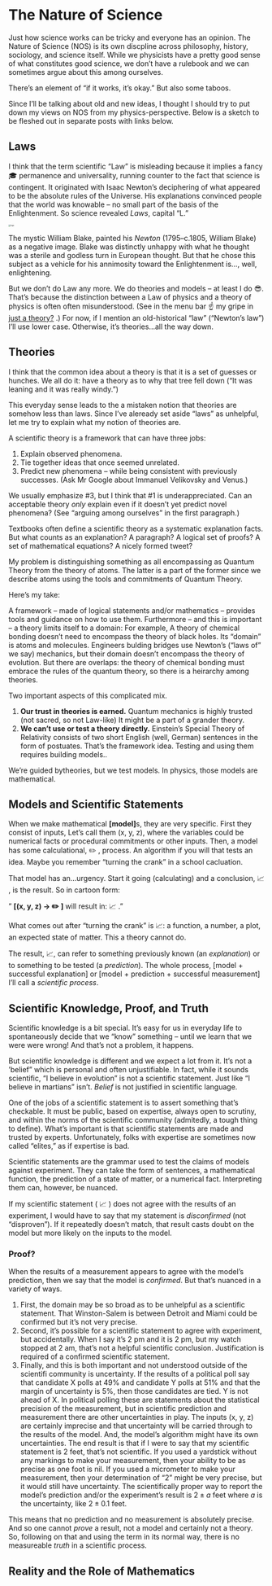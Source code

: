 

# The Nature of Science

Just how science works can be tricky and everyone has an opinion. The Nature of Science (NOS) is its own discpline across philosophy, history, sociology, and science itself. While we physicists have a pretty good sense of what constitutes good science, we don't have a rulebook and we can sometimes argue about this among ourselves. 

There's an element of "if it works, it's okay." But also some taboos. 

Since I'll be talking about old and new ideas, I thought I should try to put down my views on NOS from my physics-perspective. Below is a sketch to be fleshed out in separate posts with links below.

## Laws

I think that the term scientific "Law" is misleading because it implies a fancy 🎓 permanence and universality, running counter to the fact that science is contingent. It originated with Isaac Newton's deciphering of what appeared to be the absolute rules of the Universe. His explanations convinced people that the world was knowable – no small part of the basis of the Enlightenment. So science revealed *Laws*, capital "L."

:::: column-margin
::: margin-figure
<img src="https://miro.medium.com/v2/resize:fit:2400/1*JfEyipp5DIDdIs9qDkGcfQ.jpeg" alt="logo" style="zoom:25%;"/>

<p>The mystic William Blake, painted his *Newton* (1795–c.1805, William Blake) as a negative image. Blake was distinctly unhappy with what he thought was a sterile and godless turn in European thought. But that he chose this subject as a vehicle for his annimosity toward the Enlightenment is..., well, enlightening.</p>

:::
::::

But we don't do Law any more. We do theories and models – at least I do 😎. That's because the distinction between a Law of physics and a theory of physics is often often misunderstood. (See in the menu bar ☝️ my gripe in <a href="./../trigger.html" target="_blank">just a theory?</a> .) For now, if I mention an old-historical "law" ("Newton's law") I'll use lower case. Otherwise, it's theories...all the way down.

## Theories

I think that the common idea about a theory is that it is a set of guesses or hunches. We all do it: have a theory as to why that tree fell down ("It was leaning and it was really windy.") 

This everyday sense leads to the a mistaken notion that theories are somehow less than laws. Since I've aleready set aside "laws" as unhelpful, let me try to explain what my notion of theories are.

A scientific theory is a framework that can have three jobs:

1. Explain observed phenomena.
2. Tie together ideas that once seemed unrelated.
3. Predict new phenomena – while being consistent with previously successes. (Ask Mr Google about Immanuel Velikovsky and Venus.)

We usually emphasize #3, but I think that #1 is underappreciated. Can an acceptable theory *only* explain even if it doesn't yet predict novel phenomena? (See "arguing among ourselves" in the first paragraph.)

Textbooks often define a scientific theory as a systematic explanation facts. But what counts as an explanation? A paragraph? A logical set of proofs? A set of mathematical equations? A nicely formed tweet?

My problem is distinguishing something as all encompassing as Quantum Theory from the theory of atoms. The latter is a part of the former since we describe atoms using the tools and commitments of Quantum Theory. 

Here's my take:

A framework – made of logical statements and/or mathematics – provides tools and guidance on how to use them. Furthermore – and this is important – a theory limits itself to a domain: For example, A theory of chemical bonding doesn't need to encompass the theory of black holes. Its "domain" is atoms and molecules. Engineers bulding bridges use Newton's ("laws of" we say) mechanics, but their domain doesn't encompass the theory of evolution. But there are overlaps: the theory of chemical bonding must embrace the rules of the quantum theory, so there is a heirarchy among theories.

Two important aspects of this complicated mix.

1. **Our trust in theories is earned.** Quantum mechanics is highly trusted (not sacred, so not Law-like) It might be a part of a grander theory.
2. **We can't use or test a theory directly.** Einstein's Special Theory of Relativity consists of two short English (well, German) sentences in the form of postuates. That's the framework idea. Testing and using them requires building models.. 

We're guided bytheories, but we test models. In physics, those models are mathematical.

## Models and Scientific Statements

When we make mathematical **[model]**s, they are very specific. First they consist of inputs, Let's call them (x, y, z), where the variables could be numerical facts or procedural commitments or other inputs. Then, a model has some calculational, ✏️ , process. An algorithm if you will that tests an idea. Maybe you remember "turning the crank" in a school cacluation.

That model has an...urgency. Start it going (calculating) and a conclusion, 📈 ,  is the result. So in cartoon form:

" **[**(x, y, z) →  ✏️ **]** will result in: 📈 ."

What comes out after "turning the crank" is 📈: a function, a number, a plot, an expected state of matter. This a theory cannot do.

The result, 📈, can refer to something previously known (an *explanation*) or to something to be tested (a *prediction*). The whole process, [model + successful explanation] or [model + prediction + successful measurement] I'll call a *scientific process*.

## Scientific Knowledge, Proof, and Truth

Scientific knowledge is a bit special. It's easy for us in everyday life to spontaneously decide that we "know" something – until we learn that we were were wrong! And that's not a problem, it happens.

But scientific knowledge is different and we expect a lot from it. It's not a 'belief" which is personal and often unjustifiable. In fact, while it sounds scientific, "I believe in evolution" is not a scientific statement. Just like "I believe in martians" isn't. *Belief* is not justified in scientific language.

One of the jobs of a scientific statement is to assert something that's checkable. It must be public, based on expertise, always open to scrutiny, and within the norms of the scientific community (admitedly, a tough thing to define). What's important is that scientific statements are made and trusted by experts. Unfortunately, folks with expertise are sometimes now called "elites," as if expertise is bad.

Scientific statements are the grammar used to test the claims of models against experiment. They can take the form of sentences, a mathematical function, the prediction of a state of matter, or a numerical fact. Interpreting them can, however, be nuanced. 

If my scientific statement ( 📈 ) does not agree with the results of an experiment, I would have to say that my statement is *disconfirmed* (not "disproven"). If it repeatedly doesn't match, that result casts doubt on the model but more likely on the inputs to the model. 

### Proof?

When the results of a measurement appears to agree with the model's prediction, then we say that the model is *confirmed*. But that's nuanced in a variety of ways.

1. First, the domain may be so broad as to be unhelpful as a scientific statement. That Winston-Salem is between Detroit and Miami could be confirmed but it's not very precise.
2. Second, it's possible for a scientific statement to agree with experiment, but accidentally. When I say it's 2 pm and it is 2 pm, but my watch stopped at 2 am, that's not a helpful scientific conclusion. Justification is required of a confirmed scientific statement.
3. Finally, and this is both important and not understood outside of the scientifi community is uncertainty. If the results of a political poll say that candidate X polls at 49% and candidate Y polls at 51% and that the margin of uncertainty is 5%, then those candidates are tied. Y is not ahead of X. In political polling these are statements about the statistical precision of the measurement, but in scientific prediction and measurement there are other uncertainties in play. The inputs (x, y, z) are certainly imprecise and that uncertainty will be carried through to the results of the model. And, the model's algorithm might have its own uncertainties. The end result is that if I were to say that my scientific statement is 2 feet, that's not scientific. If you used a yardstick without any markings to make your measurement, then your ability to be as precise as one foot is nil. If you used a micrometer to make your measurement, then your determination of "2" might be very precise, but it would still have uncertainty. The scientifically proper way to report the model's prediction and/or the experiment's result is $2\pm a$ feet where $a$ is the uncertainty, like $2 \pm 0.1$ feet. 

This means that no prediction and no measurement is absolutely precise. And so one cannot *prove* a result, not a model and certainly not a theory. So, following on that and using the term in its normal way, there is no measureable *truth* in a scientific process. 

## Reality and the Role of Mathematics

